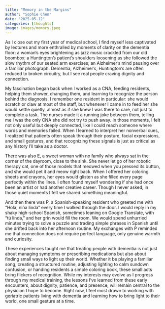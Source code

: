 ```yaml
---
title: "Memory in the Margins"
author: "Sophie Chen"
date: "2025-05-12"
categories: [thoughts]
image: images/memory.jpeg
---
```


As I close out my first year of medical school, I find myself less captivated by lectures and more enthralled by moments of clarity on the dementia floor: 
a woman’s eyes brightening as jazz music crackled from our old boombox; a Huntington's patient's shoulders loosening as she followed the slow rhythm of our seated arm exercises; an Alzheimer’s mind pausing over a familiar photograph.
Dementia, Alzheimer’s, Huntington’s are often reduced to broken circuitry, but I see real people craving dignity and connection. 

My fascination began back when I worked as a CNA, feeding residents, helping them shower, changing them, and learning to recognize the person behind the diagnosis. I
remember one resident in particular: she would scratch or claw at most of the staff, but whenever I came in to feed her she would settle quietly, almost as if she knew I was there to care, not just to complete a task.
The nurses made it a running joke between them, telling me I was the only CNA she did not try to push away. In those moments, I felt not only useful but deeply connected, like I could reach someone where words and memories failed.
When I learned to interpret her nonverbal cues, I realized that patients often speak through their posture, facial expressions, and small gestures, and that recognizing these signals is just as critical as any history I’ll take as a doctor.

There was also E, a sweet woman with no family who always sat in the corner of the dayroom, close to the sink. She never let go of her robotic therapy cat, one of those models that meowed when you pressed its button, and she would pet it and meow right back. 
When I offered her coloring sheets and crayons, her eyes would glisten as she filled every page perfectly within the lines. I often found myself wondering if she had once been an artist or had another creative career. 
Though I never asked, in those quiet moments I felt we shared something meaningful.

And then there was P, a Spanish-speaking resident who greeted me with “Hola, niña linda” every time I walked through the door. I would reply in my shaky high-school Spanish, sometimes leaning on Google Translate, with “tú linda," and her grin would fill the room. 
We would spend unhurried minutes trying to solve a puzzle and trading simple phrases in Spanish until she drifted back into her afternoon routine. My exchanges with P reminded me that connection does not require perfect language, only genuine warmth and curiosity. 

These experiences taught me that treating people with dementia is not just about managing symptoms or prescribing medications but also about finding small ways to light up their world. Whether it be playing a familiar song, creating a structured routine, adjusting lighting to calm sundown confusion, 
or handing residents a simple coloring book, these small acts bring flickers of recognition. While my interests may evolve as I progress through my medical training, the lessons I've learned from these early encounters, about dignity, patience, and presence, will remain central to the physician
I hope to become. Right now, I feel most drawn to working with geriatric patients living with dementia and learning how to bring light to their world, one small gesture at a time.









